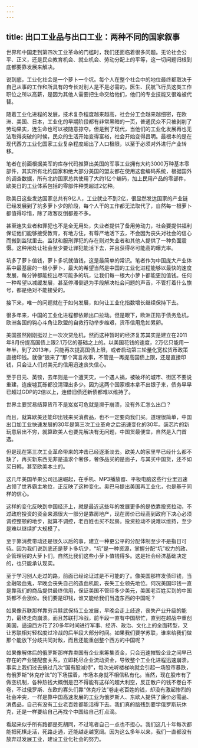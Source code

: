 ```yaml
---
---
---
```

title: 出口工业品与出口工业：两种不同的国家叙事
---

世界和中国走到第四次工业革命的门槛时，我们还面临着很多问题。无论社会公平、正义，还是民众教育机会、就业机会、劳动分配上的平等，这一切问题归根到底都要靠发展来解决。

说到底，工业化社会是一个萝卜一个坑。每个人在整个社会中的地位最终都取决于自己从事的工作和所具有的专长对别人是不是必需的。医生、民航飞行员这类工作职位之所以高薪，是因为其他人需要把生命交给他们，他们的专业技能又很难被代替。

随着工业化进程的发展，技术复杂程度越来越高，社会分工会越来越细密，在欧洲、美国、日本，工业化的早期阶段都有非常黑暗的一页，普通民众不只被剥削了劳动果实，连生命也可以被随意掠夺。但是到了现代，当他们的工业化发展再也无法取得突破的时候，民众的生活开始变得富裕，社会开始变得昌明。最根本的是在现代西方工业化国家工业复杂程度超出了人口极限，以至于必须对外进行产业转移。

笔者在前面根据美军的库存代码推算出美国的军事工业拥有大约3000万种基本零部件，其实所有北约国家和绝大部分美国的盟友都在使用这套编码系统，根据国外的调查数据，所有北约国家总共使用了大约1亿个编码，加上民用产品的零部件，欧美日的工业体系包括的零部件种类超过2亿种。

欧美日这些发达国家总共有9亿人，工业就业不到2亿，很显然发达国家的产业链已经发展到了坑多萝卜少的阶段，每个人干的工作都无法取代了，自然每一根萝卜都值得珍惜，除了政客反倒都差不多。

甚至连失业者和罪犯也不是全无用处，失业者提供了备用劳动力，社会要提供福利保证他们能够接受教育，有地方住，有尊严地活下去，不会因为丧失对社会的信心而搬到监狱里去。监狱和服刑罪犯的存在则对失业者和其他人提供了一种负面震慑。这种用处让社会至少要让罪犯能活下去，并且获得尽可能高的曝光率。

坑多了萝卜值钱，萝卜多坑就值钱，这是最简单的常识。笔者作为中国庞大产业体系中最基层的一根小萝卜，最大的希望当然是中国的工业化进程能够以最快的速度发展，每分钟都能挖出尽可能多的坑，让我们每一根大小萝卜都能更加值钱。任何一种希望以减缓发展，甚至停滞倒退为手段解决社会问题的声音，不管打着什么旗号，都是绝对不能接受的。

接下来，唯一的问题就在于如何发展，如何让工业化指数增长继续保持下去。

很多年来，中国的工业化进程都依赖出口拉动。但是眼下，欧洲正陷于债务危机，欧洲各国的钩心斗角让欧盟的自救行动举步维艰，货币信用危如累卵。

美国虽然刚刚挺过上一次次贷危机，然而这种暂时的经济复苏其实是建立在2011年8月份提高国债上限2.1万亿的基础之上的。以美国花钱的速度，2万亿只能用一年半，到了2013年，只能再次提高国债上限，或者启动第三轮量化宽松货币政策直接印钱。就像“狼来了”那个寓言故事，不管是一再提高国债上限，还是直接印钱，只会让人们对美元的信用迅速丧失信心。

至于日元、英镑，去年则是一个遭天灾，一个遇人祸，被破坏的城市、街区不要说重建，连废墟瓦砾都没清理出多少。因为这两个国家根本拿不出银子来，债务早早已超过GDP的2倍以上，连借旧债还新债都难以维持了。

世界主要贸易结算货币不是岌岌可危就是濒于崩溃，没有外汇怎么出口？

而且，就算欧美还能印出钱来买消费品，也不一定要向我们买。道理很简单，中国出口加工业快速发展的30年是第三次工业革命之后迅速变化的30年。装芯片的新玩意层出不穷，就算欧美人也要先解决有无问题，中国货最便宜，自然是入门首选。

但是现在第三次工业革命带来的冲击已经逐渐淡去。欧美人的家里早已经什么都不缺了，再买新东西无非是追求个奢侈，奢侈品买的是面子，与其买中国货，还不如买日韩，甚至欧美本土的。

这几年美国苹果公司迅速崛起，在手机、MP3播放器、平板电脑这些行业里迅速占领了世界霸主地位，正反映了这种变化。奥巴马提出美国再工业化，也是基于同样的信心。

这样的变化反映到中国经济上，就是最近这些年的发展更多的是依靠投资拉动，不过政府投资的资金来源很大一部分是靠房地产，现在房价已经高到政府下决心必须调控整顿的地步，就算不调控，老百姓也买不起房。投资拉动不说难以维持，至少是难以继续扩大规模了。

至于靠消费带动还是很久以后的事，建立一种更公平的分配体制至少不是指日可待。因为我们说到底还是萝卜多坑少，“坑”是一种资源，掌握分配“坑”权力的政、企管理层的大萝卜们，自然比我们这些小萝卜值钱得多。这是社会经济基础决定的，也只能承认现实。

至于学习别人走过的路，前面已经论证过是不可能的了。像美国那样发债印钱，当金融吸血鬼，早晚会丧失自己的造血机能，丧失工业领先地位。何况美国印钱一直是靠我们的商品提供最终信用，保证美国不管印多少美元，美国老百姓买到的中国货都不会涨价。我们要是印钱，谁又能给我们当造东西的中国呢？

如果像苏联那样靠穷兵黩武保持工业发展，早晚会走上歧途，丧失产业升级的能力，最终走向崩溃。而且苏联打冷战，前半段一直有中国帮忙，直到在越战中重创美国，逼迫西方花了20多年时间进行军事、经济、政治、文化上的全面转型，又让苏联相对轻松度过冷战的后半段大部分时间。如果我们要学苏联，谁来给我们做那个能放下分歧共同对敌，而且还能重创整个西方的中国呢？

如果像解体后的俄罗斯那样靠卖国有企业来筹集资金，只会迅速摧毁企业之间早已存在的产业链配套关系，立即耗尽企业流动资金，导致整个工业化进程迅速崩溃。事实上我们过去搞过几次“国有股减持”，每次光听楼梯响就会引起一场股市暴跌，有俄罗斯“休克疗法”的下场摆着，市场本身就不相信私有化。当然，现在股市有了做空机制，各种热钱大概倒是巴不得能有这样的超大利空，反正散户的钱不卷白不卷，不过俄罗斯、东欧的寡头们靠“休克疗法”卷走老百姓的钱，却没有激起惨烈的社会冲突，一样是靠中国高速发展的工业为俄罗斯人、东欧人提供了廉价必需品、消费品，自己有没有工业老百姓都能活得下去。我们真的脑残到要学俄罗斯玩休克，还是一样要给自己再找个中国给自己打点滴。

看起来似乎所有路都是死胡同，不过笔者自己一点也不担心。我们这几十年每次都能把死棋走活，死路走通，还能越走越宽阔。因为这么多年以来，我们一直都没有放弃过发展工业，建设工业化社会的努力。